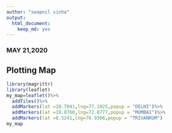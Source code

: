 ---
author: "swapnil sinha"
output: 
  html_document: 
    keep_md: yes
---

 
### MAY 21,2020 
 
## Plotting Map
```{r Leaflet}
library(magrittr)
library(leaflet)
my_map=leaflet()%>%
  addTiles()%>%
  addMarkers(lat =28.7041,lng=77.1025,popup = "DELHI")%>%
  addMarkers(lat =19.0760,lng=72.8777,popup = "MUMBAI")%>%
  addMarkers(lat =8.5241,lng=76.9366,popup = "TRIVANRUM")
my_map
```


